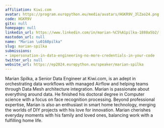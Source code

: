 ```yaml
---
affiliation: Kiwi.com
avatar: https://program.europython.eu/media/avatars/HGKR9V_3lZao24.png
code: HGKR9V
gitx: null
homepage: null
linkedin_url: https://www.linkedin.com/in/marian-%C5%A1pilka-1888a5b2/
mastodon_url: null
name: "Marian \u0160pilka"
slug: marian-spilka
submissions:
- impersonation-in-data-engineering-no-more-credentials-in-your-code
twitter_url: null
website_url: https://ep2024.europython.eu/speaker/marian-spilka
---
```


Marian Spilka, a Senior Data Engineer at Kiwi.com, is an adept in orchestrating data workflows with managed Airflow and helping teams through Data Mesh architecture integration. Marian is  passionate about everything around data. He finished his doctoral degree in Computer science with a focus on face recognition processing.
Beyond professional expertise, Marian is also an enthusiast in smart home technology, merging the worlds of DIY projects with his love for innovation. Marian cherishes everyday moments with his family and loved ones, balancing work with a fulfilling home life.
